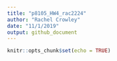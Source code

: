 ```yaml
---
title: "p8105_HW4_rac2224"
author: "Rachel Crowley"
date: "11/1/2019"
output: github_document
---
```


```r
knitr::opts_chunk$set(echo = TRUE)
```


